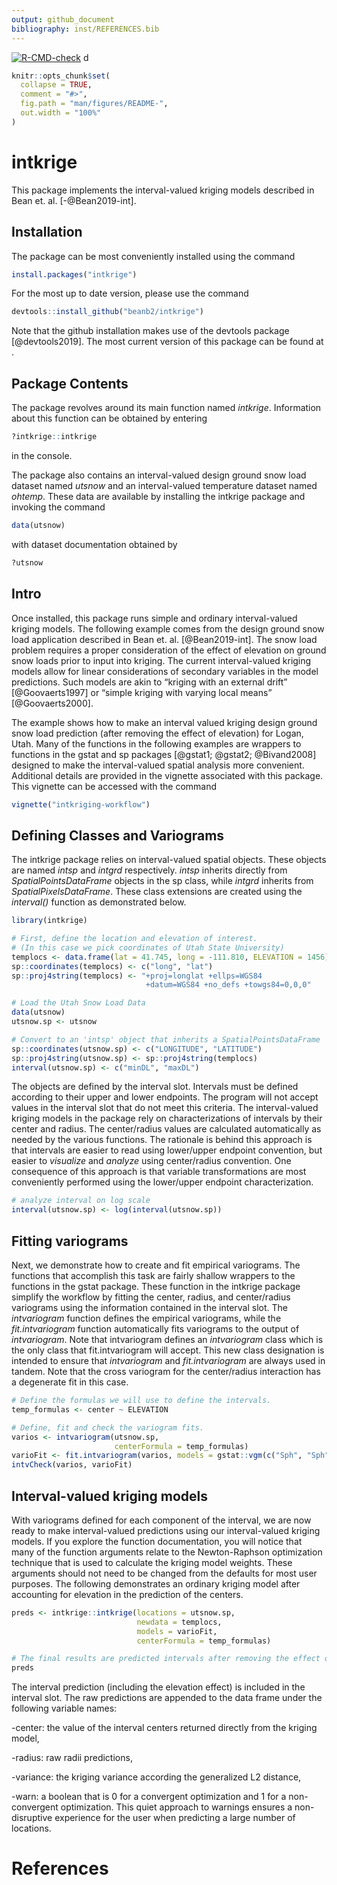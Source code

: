 ```yaml
---
output: github_document
bibliography: inst/REFERENCES.bib
---
```


<!-- README.md is generated from README.Rmd. Please edit that file -->

<!-- badges: start -->
[![R-CMD-check](https://github.com/beanb2/intkrige/actions/workflows/R-CMD-check.yaml/badge.svg)](https://github.com/beanb2/intkrige/actions/workflows/R-CMD-check.yaml)
<!-- badges: end -->
d

```r
knitr::opts_chunk$set(
  collapse = TRUE,
  comment = "#>",
  fig.path = "man/figures/README-",
  out.width = "100%"
)
```
# intkrige

This package implements the interval-valued kriging models described in Bean et. al. [-@Bean2019-int].

## Installation

The package can be most conveniently installed using the command

``` r
install.packages("intkrige")
```

For the most up to date version, please use the command

``` r
devtools::install_github("beanb2/intkrige")
```

Note that the github installation makes use of the devtools package [@devtools2019]. The most current version of this package can be found at \url{https://github.com/r-lib/devtools}. 


## Package Contents

The package revolves around its main function named *intkrige*. Information about this function can be obtained by entering
```r
?intkrige::intkrige
```
in the console. 

The package also contains an interval-valued design ground snow load dataset named *utsnow* and an interval-valued temperature dataset named *ohtemp*. These data are available by installing the intkrige package and invoking the command

```r
data(utsnow)
```

with dataset documentation obtained by

```r
?utsnow
```

## Intro

Once installed, this package runs simple and ordinary interval-valued kriging models. The following example comes from the design ground snow load application described in Bean et. al. [@Bean2019-int]. The snow load problem requires a proper consideration of the effect of elevation on ground snow loads prior to input into kriging. The current interval-valued kriging models allow for linear considerations of secondary variables in the model predictions. Such models are akin to "kriging with an external drift" [@Goovaerts1997] or "simple kriging with varying local means" [@Goovaerts2000].

The example shows how to make an interval valued kriging design ground snow load prediction (after removing the effect of elevation) for Logan, Utah. Many of the functions in the following examples are wrappers to functions in the gstat and sp packages [@gstat1; @gstat2; @Bivand2008] designed to make the interval-valued spatial analysis more convenient. Additional details are provided in the vignette associated with this package. This vignette can be accessed with the command

```r
vignette("intkriging-workflow")
```

## Defining Classes and Variograms
The intkrige package relies on interval-valued spatial objects. These objects are named *intsp* and *intgrd* respectively. *intsp* inherits directly from *SpatialPointsDataFrame* objects in the sp class, while *intgrd* inherits from *SpatialPixelsDataFrame*. These class extensions are created using the *interval()* function as demonstrated below.

```r
library(intkrige)

# First, define the location and elevation of interest. 
# (In this case we pick coordinates of Utah State University)
templocs <- data.frame(lat = 41.745, long = -111.810, ELEVATION = 1456)
sp::coordinates(templocs) <- c("long", "lat")
sp::proj4string(templocs) <- "+proj=longlat +ellps=WGS84
                              +datum=WGS84 +no_defs +towgs84=0,0,0"

# Load the Utah Snow Load Data
data(utsnow)
utsnow.sp <- utsnow

# Convert to an 'intsp' object that inherits a SpatialPointsDataFrame
sp::coordinates(utsnow.sp) <- c("LONGITUDE", "LATITUDE")
sp::proj4string(utsnow.sp) <- sp::proj4string(templocs)
interval(utsnow.sp) <- c("minDL", "maxDL")
```

The objects are defined by the interval slot. Intervals must be defined according to their upper and lower endpoints. The program will not accept values in the interval slot that do not meet this criteria. The interval-valued kriging models in the package rely on characterizations of intervals by their center and radius. The center/radius values are calculated automatically as needed by the various functions. The rationale is behind this approach is that intervals are easier to read using lower/upper endpoint convention, but easier to *visualize* and *analyze* using center/radius convention. One consequence of this approach is that variable transformations are most conveniently performed using the lower/upper endpoint characterization.
```r
# analyze interval on log scale
interval(utsnow.sp) <- log(interval(utsnow.sp))
```


## Fitting variograms
Next, we demonstrate how to create and fit empirical variograms. The functions that accomplish this task are fairly shallow wrappers to the functions in the gstat package. These function in the intkrige package simplify the workflow by fitting the center, radius, and center/radius variograms using the information contained in the interval slot. The *intvariogram* function defines the empirical variograms, while the *fit.intvariogram* function automatically fits variograms to the output of *intvariogram*. Note that intvariogram defines an *intvariogram* class which is the only class that fit.intvariogram will accept. This new class designation is intended to ensure that *intvariogram* and *fit.intvariogram* are always used in tandem. Note that the cross variogram for the center/radius interaction has a degenerate fit in this case. 
```r
# Define the formulas we will use to define the intervals. 
temp_formulas <- center ~ ELEVATION

# Define, fit and check the variogram fits. 
varios <- intvariogram(utsnow.sp,
                       centerFormula = temp_formulas)
varioFit <- fit.intvariogram(varios, models = gstat::vgm(c("Sph", "Sph", "Gau")))
intvCheck(varios, varioFit)
```


## Interval-valued kriging models
With variograms defined for each component of the interval, we are now ready to make interval-valued predictions using our interval-valued kriging models. If you explore the function documentation, you will notice that many of the function arguments relate to the Newton-Raphson optimization technique that is used to calculate the kriging model weights. These arguments should not need to be changed from the defaults for most user purposes. The following demonstrates an ordinary kriging model after accounting for elevation in the prediction of the centers. 
```r
preds <- intkrige::intkrige(locations = utsnow.sp,
                            newdata = templocs, 
                            models = varioFit,
                            centerFormula = temp_formulas)

# The final results are predicted intervals after removing the effect of elevation.  
preds
```

The interval prediction (including the elevation effect) is included in the interval slot. The raw predictions are appended to the data frame under the following variable names:

-center: the value of the interval centers returned directly from the kriging model,

-radius: raw radii predictions,

-variance: the kriging variance according the generalized L2 distance,

-warn: a boolean that is 0 for a convergent optimization and 1 for a non-convergent optimization. This quiet approach to warnings ensures a non-disruptive experience for the user when predicting a large number of locations. 

# References


